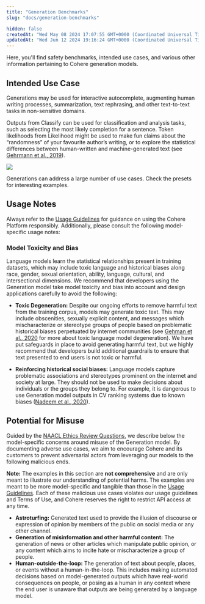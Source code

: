 ```yaml
---
title: "Generation Benchmarks"
slug: "docs/generation-benchmarks"

hidden: false
createdAt: "Wed May 08 2024 17:07:55 GMT+0000 (Coordinated Universal Time)"
updatedAt: "Wed Jun 12 2024 19:16:24 GMT+0000 (Coordinated Universal Time)"
---
```

Here, you'll find safety benchmarks, intended use cases, and various other information pertaining to Cohere generation models.

## Intended Use Case

Generations may be used for interactive autocomplete, augmenting human writing processes, summarization, text rephrasing, and other text-to-text tasks in non-sensitive domains.

Outputs from Classify can be used for classification and analysis tasks, such as selecting the most likely completion for a sentence. Token likelihoods from Likelihood might be used to make fun claims about the “randomness” of your favourite author’s writing, or to explore the statistical differences between human-written and machine-generated text (see <a href="https://arxiv.org/abs/1906.04043" target="_blank">Gehrmann et al., 2019</a>).

![](../../../assets/images/245febe-Generation_-_Model_Description_1.png)
<p className="figure-caption">Generations can address a large number of use cases. Check the presets for interesting examples.</p>

## Usage Notes

Always refer to the [Usage Guidelines](/docs/usage-guidelines) for guidance on using the Cohere Platform responsibly. Additionally, please consult the following model-specific usage notes:

### Model Toxicity and Bias

Language models learn the statistical relationships present in training datasets, which may include toxic language and historical biases along race, gender, sexual orientation, ability, language, cultural, and intersectional dimensions. We recommend that developers using the Generation model take model toxicity and bias into account and design applications carefully to avoid the following:

- **Toxic Degeneration:** Despite our ongoing efforts to remove harmful text from the training corpus, models may generate toxic text. This may include obscenities, sexually explicit content, and messages which mischaracterize or stereotype groups of people based on problematic historical biases perpetuated by internet communities (see <a href="https://arxiv.org/abs/2009.11462" target="_blank">Gehman et al., 2020</a> for more about toxic language model degeneration). We have put safeguards in place to avoid generating harmful text, but we highly recommend that developers build additional guardrails to ensure that text presented to end users is not toxic or harmful.

- **Reinforcing historical social biases:** Language models capture problematic associations and stereotypes prominent on the internet and society at large. They should not be used to make decisions about individuals or the groups they belong to. For example, it is dangerous to use Generation model outputs in CV ranking systems due to known biases (<a href="https://arxiv.org/abs/2004.09456" target="_blank">Nadeem et al., 2020</a>).

## Potential for Misuse

Guided by the <a href="https://2021.naacl.org/ethics/review-questions" target="_blank">NAACL Ethics Review Questions</a>, we describe below the model-specific concerns around misuse of the Generation model. By documenting adverse use cases, we aim to encourage Cohere and its customers to prevent adversarial actors from leveraging our models to the following malicious ends.

**Note:** The examples in this section are **not comprehensive** and are only meant to illustrate our understanding of potential harms. The examples are meant to be more model-specific and tangible than those in the [Usage Guidelines](/docs/usage-guidelines). Each of these malicious use cases violates our usage guidelines and Terms of Use, and Cohere reserves the right to restrict API access at any time.

- **Astroturfing:** Generated text used to provide the illusion of discourse or expression of opinion by members of the public on social media or any other channel.
- **Generation of misinformation and other harmful content:** The generation of news or other articles which manipulate public opinion, or any content which aims to incite hate or mischaracterize a group of people.
- **Human-outside-the-loop:** The generation of text about people, places, or events without a human-in-the-loop. This includes making automated decisions based on model-generated outputs which have real-world consequences on people, or posing as a human in any context where the end user is unaware that outputs are being generated by a language model.
